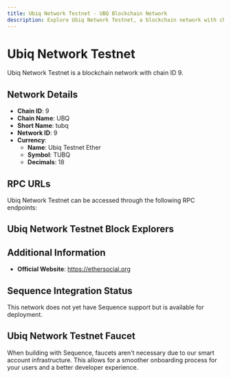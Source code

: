 ```yaml
--- 
title: Ubiq Network Testnet - UBQ Blockchain Network
description: Explore Ubiq Network Testnet, a blockchain network with chain ID 9. Learn about its native currency, Ubiq Testnet Ether, and how to interact with the network.
---
```


# Ubiq Network Testnet

Ubiq Network Testnet is a blockchain network with chain ID 9.

## Network Details

- **Chain ID**: 9
- **Chain Name**: UBQ
- **Short Name**: tubq
- **Network ID**: 9
- **Currency**: 
  - **Name**: Ubiq Testnet Ether
  - **Symbol**: TUBQ
  - **Decimals**: 18

## RPC URLs

Ubiq Network Testnet can be accessed through the following RPC endpoints:



## Ubiq Network Testnet Block Explorers



## Additional Information

- **Official Website**: https://ethersocial.org

## Sequence Integration Status

This network does not yet have Sequence support but is available for deployment.

## Ubiq Network Testnet Faucet

When building with Sequence, faucets aren't necessary due to our smart account infrastructure. This allows for a smoother onboarding process for your users and a better developer experience.
